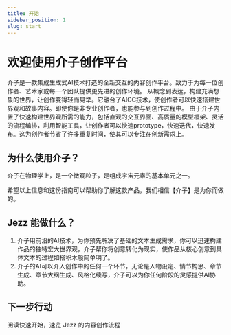 ```yaml
---
title: 开始
sidebar_position: 1
slug: start
---
```


# 欢迎使用介子创作平台

介子是一款集成生成式AI技术打造的全新交互的内容创作平台。致力于为每一位创作者、艺术家或每一个团队提供更先进的创作环境。
从概念到表达，构建充满想象的世界，让创作变得轻而易举。它融合了AIGC技术，使创作者可以快速搭建世界观和故事内容。即使你是非专业创作者，也能参与到创作过程中。
由于介子内置了快速构建世界观所需的能力，包括直观的交互界面、高质量的模型框架、灵活的流程编排，利用智能工具，让创作者可以快速prototype，快速迭代，快速发布。这为创作者节省了许多重复时间，使其可以专注在创新需求上。

## 为什么使用介子？

介子在物理学上，是一个微观粒子，是组成宇宙元素的基本单元之一。

希望以上信息和这份指南可以帮助你了解这款产品，我们相信【介子】是为你而做的。

## Jezz 能做什么？

1. 介子用前沿的AI技术，为你预先解决了基础的文本生成需求，你可以迅速构建作品的独特宏大世界观，介子帮你将创意转化为现实，使作品从核心创意到具体文本的过程如搭积木般简单明了。
2. 介子的AI可以介入创作中的任何一个环节，无论是人物设定、情节构思、章节生成、章节大纲生成、风格化续写，介子可以为你任何阶段的灵感提供AI协助。

## 下一步行动

阅读快速开始，速览 Jezz 的内容创作流程
